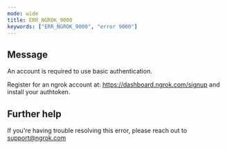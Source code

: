 ```yaml
---
mode: wide
title: ERR_NGROK_9000
keywords: ["ERR_NGROK_9000", "error 9000"]
---
```


## Message

An account is required to use basic authentication.

Register for an ngrok account at: https://dashboard.ngrok.com/signup and install your authtoken.

## Further help

If you're having trouble resolving this error, please reach out to [support@ngrok.com](mailto:support@ngrok.com?subject=Help%20with%20ERR_NGROK_9000)
